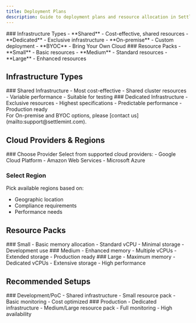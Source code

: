 ```yaml
---
title: Deployment Plans
description: Guide to deployment plans and resource allocation in SettleMint
---
```





<div className="grid grid-cols-1 md:grid-cols-2 gap-6 mb-8">
  <Card>
    ### Infrastructure Types
    - **Shared** - Cost-effective, shared resources
    - **Dedicated** - Exclusive infrastructure
    - **On-premise** - Custom deployment
    - **BYOC** - Bring Your Own Cloud
  </Card>

  <Card>
    ### Resource Packs
    - **Small** - Basic resources
    - **Medium** - Standard resources
    - **Large** - Enhanced resources
  </Card>
</div>

## Infrastructure Types

<div className="grid grid-cols-1 md:grid-cols-2 gap-6 mb-8">
  <Card>
    ### Shared Infrastructure
    - Most cost-effective
    - Shared cluster resources
    - Variable performance
    - Suitable for testing
  </Card>

  <Card>
    ### Dedicated Infrastructure
    - Exclusive resources
    - Highest specifications
    - Predictable performance
    - Production ready
  </Card>
</div>

<Callout type="info">
For On-premise and BYOC options, please [contact us](mailto:support@settlemint.com).
</Callout>

## Cloud Providers & Regions

<Steps>
  ### Choose Provider
  Select from supported cloud providers:
  - Google Cloud Platform
  - Amazon Web Services
  - Microsoft Azure

  ### Select Region
  Pick available regions based on:
  - Geographic location
  - Compliance requirements
  - Performance needs
</Steps>

## Resource Packs

<div className="grid grid-cols-1 md:grid-cols-3 gap-6 mb-8">
  <Card>
    ### Small
    - Basic memory allocation
    - Standard vCPU
    - Minimal storage
    - Development use
  </Card>

  <Card>
    ### Medium
    - Enhanced memory
    - Multiple vCPUs
    - Extended storage
    - Production ready
  </Card>

  <Card>
    ### Large
    - Maximum memory
    - Dedicated vCPUs
    - Extensive storage
    - High performance
  </Card>
</div>

## Recommended Setups

<div className="grid grid-cols-1 md:grid-cols-2 gap-6 mb-8">
  <Card>
    ### Development/PoC
    - Shared infrastructure
    - Small resource pack
    - Basic monitoring
    - Cost optimized
  </Card>

  <Card>
    ### Production
    - Dedicated infrastructure
    - Medium/Large resource pack
    - Full monitoring
    - High availability
  </Card>
</div> 
